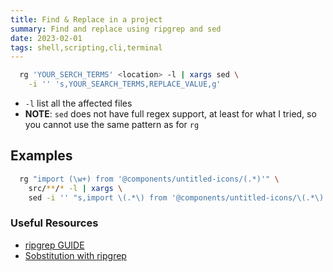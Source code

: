 ```yaml
---
title: Find & Replace in a project
summary: Find and replace using ripgrep and sed
date: 2023-02-01
tags: shell,scripting,cli,terminal
---
```


```bash /YOUR_SERCH_TERMS/ /REPLACE_VALUE/
  rg 'YOUR_SERCH_TERMS' <location> -l | xargs sed \
    -i '' 's,YOUR_SEARCH_TERMS,REPLACE_VALUE,g'
```

- `-l` list all the affected files
- **NOTE**: `sed` does not have full regex support, at least for what I tried, so you cannot use the same pattern as for `rg`

## Examples
```bash title='Replace Imports'
  rg "import (\w+) from '@components/untitled-icons/(.*)'" \
    src/**/* -l | xargs \
    sed -i '' "s,import \(.*\) from '@components/untitled-icons/\(.*\)',import { \1 } from '@smartfish/icons',g"
```

### Useful Resources
- [ripgrep GUIDE](https://github.com/BurntSushi/ripgrep/blob/master/GUIDE.md#replacements)
- [Sobstitution with ripgrep](https://learnbyexample.github.io/substitution-with-ripgrep/)
